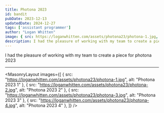 ```yaml
---
title: Photona 2023
id: bandit
pubDate: 2023-12-13
updatedDate: 2024-12-27
tags: ['assistant programmer']
author: "Logan Whitten"
image: { src: https://loganwhitten.com/assets/photona23/photona-1.jpg, alt: Photona 2023, positionx: 30%, positiony: 20%}
description: I had the pleasure of working with my team to create a piece for photona 2023
---
```


I had the pleasure of working with my team to create a piece for photona 2023

---

<MasonryLayout images={[
    { src: "https://loganwhitten.com/assets/photona23/photona-1.jpg", alt: "Photona 2023 1" },
    { src: "https://loganwhitten.com/assets/photona23/photona-2.jpg", alt: "Photona 2023 2" },
    { src: "https://loganwhitten.com/assets/photona23/photona-3.jpg", alt: "Photona 2023 3" },
    { src: "https://loganwhitten.com/assets/photona23/photona-4.jpg", alt: "Photona 2023 4" },
]} />

